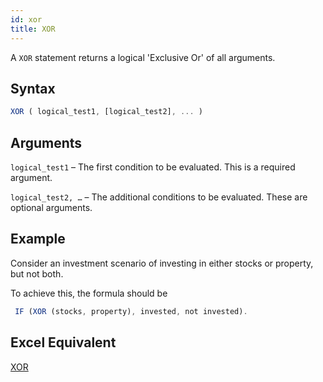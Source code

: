 ```yaml
---
id: xor
title: XOR
---
```


A `XOR` statement returns a logical 'Exclusive Or' of all arguments.

## Syntax
```javascript
XOR ( logical_test1, [logical_test2], ... )
```
## Arguments
`logical_test1` – The first condition to be evaluated. This is a required argument.

`logical_test2, …` – The additional conditions to be evaluated. These are optional arguments.

## Example
Consider an investment scenario of investing in either stocks or property, but not both.

To achieve this, the formula should be
```javascript
 IF (XOR (stocks, property), invested, not invested).
```
## Excel Equivalent
[XOR](https://support.office.com/en-us/article/XOR-function-1548D4C2-5E47-4F77-9A92-0533BBA14F37)
